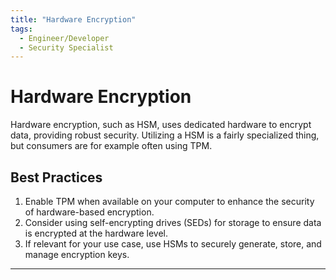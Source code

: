 ```yaml
---
title: "Hardware Encryption"
tags:
  - Engineer/Developer
  - Security Specialist
---
```



<TagProvider>
<TagFilter />

# Hardware Encryption

<TagList tags={frontmatter.tags} />
<AttributionList contributors={frontmatter.contributors} />

Hardware encryption, such as HSM, uses dedicated hardware to encrypt data, providing robust security. Utilizing a HSM is
a fairly specialized thing, but consumers are for example often using TPM.

## Best Practices

1. Enable TPM when available on your computer to enhance the security of hardware-based encryption.
2. Consider using self-encrypting drives (SEDs) for storage to ensure data is encrypted at the hardware level.
3. If relevant for your use case, use HSMs to securely generate, store, and manage encryption keys.

---

</TagProvider>
<ContributeFooter />
